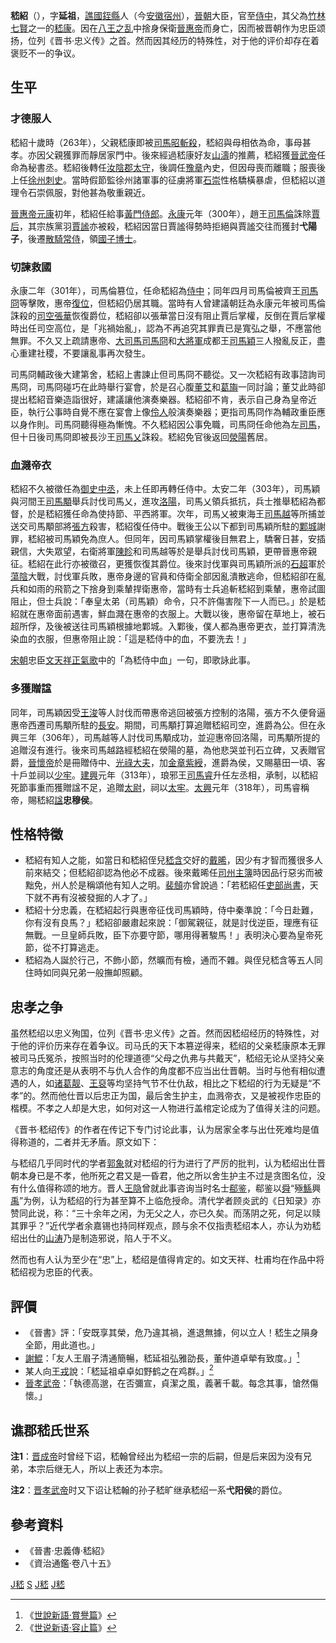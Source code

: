 {{東亞男性歷史人物
|名稱 =嵇绍
|身份 =
|國家 =[[西晋|晋]]   
|時代 =[[西晋|西晋]]
|最高職務 =[[西晋|西晋]][[侍中|侍中]][[弋阳|弋阳]]子
|圖片名稱 = 
|圖片大小 =
|圖片說明 =
|姓名 =嵇绍
|字 =延祖
|號=
|官職 =[[秘书丞|秘书丞]]、[[豫章|豫章]][[内史|内史]]、[[徐州|徐州]][[刺史|刺史]]<br>[[黄门侍郎|黄门侍郎]]、[[散骑常侍|散骑常侍]]、国子博士<br>[[侍中|侍中]]、弋阳子
|封地 =[[弋阳|弋阳]]
|族裔 = 
|信仰 = <!--指的是宗教信仰-->
|氏族 =[[谯|谯]]郡[[嵇姓|嵇氏]]
|籍貫 = [[谯|谯]]郡[[铚|铚]]（今[[安徽省|安徽省]][[濉溪县|濉溪县]]）
|府邸 =
|別名 =
|其他名號 =嵇侍中
|出生日期 =253年
|逝世日期 =304年
|逝世地點 =荡阴
|諡號 =忠穆
|墓葬 =荥阳
|祠廟 =
|父親 =嵇康
|母親 =长乐亭主
|妻 =
|兄弟 =
|姊妹 =有一姊
|子 =嵇軫
|女 =
|其他親屬 =
伯父 [[嵇喜|嵇喜]]<br>
从兄 嵇蕃<br>
从子 [[嵇含|嵇含]]
|經歷 = 
|著作 =
|注釋 =
}}
'''嵇紹'''（{{bd|253年||304年|catIdx=J}}），字'''延祖'''，[[譙國|譙國]][[銍縣|銍縣]]人（今[[安徽|安徽]][[宿州|宿州]]），[[晉朝|晉朝]]大臣，官至[[侍中|侍中]]，其父為[[竹林七賢|竹林七賢]]之一的[[嵇康|嵇康]]。因在[[八王之乱|八王之乱]]中捨身保衛[[晉惠帝|晉惠帝]]而身亡，因而被晋朝作为忠臣颂扬，位列《晋书·忠义传》之首。然而因其经历的特殊性，对于他的评价却存在着褒贬不一的争议。

== 生平 ==
=== 才德服人 ===
嵇紹十歲時（263年），父親嵇康即被[[司馬昭|司馬昭]][[斬殺|斬殺]]，嵇紹與母相依為命，事母甚孝。亦因父親獲罪而靜居家門中。後來經過嵇康好友[[山濤|山濤]]的推薦，嵇紹獲[[晉武帝|晉武帝]]任命為秘書丞。嵇紹後轉任[[汝陰郡|汝陰郡]][[太守|太守]]，後調任[[豫章|豫章]]內史，但因母喪而離職；服喪後上任[[徐州|徐州]][[刺史|刺史]]。當時假節監徐州諸軍事的征虜將軍[[石崇|石崇]]性格驕橫暴虐，但嵇紹以道理令石崇佩服，對他甚為敬重親近。

[[晉惠帝|晉惠帝]][[元康_(西晋)|元康]]初年，嵇紹任給事[[黃門侍郎|黃門侍郎]]。[[永康_(西晉)|永康]]元年（300年），趙王[[司馬倫|司馬倫]]誅除[[賈后|賈后]]，其宗族黨羽[[贾谧|賈謐]]亦被殺，嵇紹因當日賈謐得勢時拒絕與賈謐交往而獲封'''弋陽子'''，後遷[[散騎常侍|散騎常侍]]，領[[太学|國子博士]]。

=== 切諫救國 ===
永康二年（301年），司馬倫篡位，任命嵇紹為[[侍中|侍中]]；同年四月司馬倫被齊王[[司馬冏|司馬冏]]等擊敗，惠帝[[復位|復位]]，但嵇紹仍居其職。當時有人曾建議朝廷為永康元年被司馬倫誅殺的[[司空|司空]][[張華|張華]]恢復爵位，嵇紹卻以張華當日沒有阻止賈后掌權，反倒在賈后掌權時出任司空高位，是「兆禍始亂」，認為不再追究其罪責已是寬弘之舉，不應當他無罪。不久又上疏請惠帝、[[大司馬|大司馬]][[司馬冏|司馬冏]]和[[大将军_(东亚)|大將軍]]成都王[[司馬穎|司馬穎]]三人撥亂反正，盡心重建社稷，不要讓亂事再次發生。

司馬冏輔政後大建第舍，嵇紹上書諫止但司馬冏不聽從。又一次嵇紹有政事諮詢司馬冏，司馬冏碰巧在此時舉行宴會，於是召心腹[[董艾|董艾]]和[[葛旟|葛旟]]一同討論；董艾此時卻提出嵇紹音樂造詣很好，建議讓他演奏樂器。嵇紹卻不肯，表示自己身為皇帝近臣，執行公事時自覺不應在宴會上像[[伶人|伶人]]般演奏樂器；更指司馬冏作為輔政重臣應以身作則。司馬冏聽得極為慚愧。不久嵇紹因公事免職，司馬冏任命他為左[[司馬|司馬]]，但十日後司馬冏即被長沙王[[司馬乂|司馬乂]]誅殺。嵇紹免官後返回[[滎陽|滎陽]]舊居。

=== 血濺帝衣 ===
嵇紹不久被徵任為[[御史中丞|御史中丞]]，未上任即再轉任侍中。太安二年（303年），司馬穎與河間王[[司馬顒|司馬顒]]舉兵討伐司馬乂，進攻[[洛陽|洛陽]]，司馬乂領兵抵抗，兵士推舉嵇紹為都督，於是嵇紹獲任命為使持節、平西將軍。次年，司馬乂被東海王[[司馬越|司馬越]]等所捕並送交司馬顒部將[[張方|張方]]殺害，嵇紹復任侍中。戰後王公以下都到司馬穎所駐的[[鄴城|鄴城]]謝罪，嵇紹被司馬穎免為庶人。但同年，因司馬穎掌權後目無君上，驕奢日甚，安插親信，大失眾望，右衛將軍[[陳眕|陳眕]]和司馬越等於是舉兵討伐司馬穎，更帶晉惠帝親征。嵇紹在此行亦被徵召，更獲恢復其爵位。後來討伐軍與司馬穎所派的[[石超|石超]]軍於[[蕩陰|蕩陰]]大戰，討伐軍兵敗，惠帝身邊的官員和侍衛全部因亂潰散逃命，但嵇紹卻在亂兵和如雨的飛箭之下捨身到乘輦捍衛惠帝，當時有士兵追斬嵇紹到乘輦，惠帝試圖阻止，但士兵說：「奉皇太弟（司馬穎）命令，只不許傷害陛下一人而已。」於是嵇紹就在惠帝面前遇害，鮮血濺在惠帝的衣服上。大戰以後，惠帝留在草地上，被石超所俘，及後被送往司馬穎根據地鄴城。入鄴後，僕人都為惠帝更衣，並打算清洗染血的衣服，但惠帝阻止說：「這是嵇侍中的血，不要洗去！」

[[宋朝|宋朝]]忠臣[[文天祥|文天祥]][[正氣歌|正氣歌]]中的「為嵇侍中血」一句，即歌詠此事。

=== 多獲贈諡 ===
同年，司馬穎因受[[王浚|王浚]]等人討伐而帶惠帝逃回被張方控制的洛陽，張方不久便脅逼惠帝西遷司馬顒所駐的[[長安|長安]]。期間，司馬顒打算追贈嵇紹司空，進爵為公。但在永興三年（306年），司馬越等人討伐司馬顒成功，並迎惠帝回洛陽，司馬顒所提的追贈沒有進行。後來司馬越路經嵇紹在滎陽的墓，為他悲哭並刊石立碑，又表贈官爵，[[晉懷帝|晉懷帝]]於是冊贈侍中、[[光祿大夫|光祿大夫]]，加[[金紫光禄大夫|金章紫綬]]，進爵為侯，又賜墓田一頃、客十戶並祠以[[少牢|少牢]]。[[建兴_(西晋)|建興]]元年（313年），琅邪王[[司馬睿|司馬睿]]升任左丞相，承制，以嵇紹死節事重而獲贈諡不足，追贈[[太尉|太尉]]，祠以[[太牢|太牢]]。[[太興|太興]]元年（318年），司馬睿稱帝，賜嵇紹[[諡|諡]]'''忠穆侯'''。

== 性格特徵 ==
*嵇紹有知人之能，如當日和嵇紹侄兒[[嵇含|嵇含]]交好的[[戴晞|戴晞]]，因少有才智而獲很多人前來結交；但嵇紹卻認為他必不成器。後來戴晞任[[司州|司州]][[主簿|主簿]]時因品行惡劣而被黜免，州人於是稱頌他有知人之明。[[裴頠|裴頠]]亦曾說過：「若嵇紹任[[吏部尚書|吏部尚書]]，天下就不再有沒被發掘的人才了。」
*嵇紹十分忠義，在嵇紹起行與惠帝征伐司馬穎時，侍中秦準說：「今日赴難，你有沒有良馬？」嵇紹卻嚴肅起來說：「御駕親征，就是討伐逆臣，理應有征無戰。一旦皇師兵敗，臣下亦要守節，哪用得著駿馬！」表明決心要為皇帝死節，從不打算逃走。
*嵇紹為人誕於行己，不飾小節，然曠而有檢，通而不雜。與侄兒嵇含等五人同住時如同與兄弟一般撫卹照顧。

==忠孝之争==
虽然嵇绍以忠义殉国，位列《晋书·忠义传》之首。然而因嵇绍经历的特殊性，对于他的评价历来存在着争议。司马氏的天下本篡逆得来，嵇绍的父亲嵇康原本无罪被司马氏冤杀，按照当时的伦理道德“父母之仇弗与共戴天”，嵇绍无论从坚持父亲意志的角度还是从表明不与仇人合作的角度都不应当出仕晋朝。当时与他有相似遭遇的人，如[[诸葛靓|诸葛靓]]、[[王裒|王裒]]等均坚持气节不仕仇敌，相比之下嵇绍的行为无疑是“不孝”的。然而他仕晋以后忠正为国，最后舍生护主，血溅帝衣，又是被视作忠臣的楷模。不孝之人却是大忠，如何对这一人物进行盖棺定论成为了值得关注的问题。

《晋书·嵇绍传》的作者在传记下专门讨论此事，认为居家全孝与出仕死难均是值得称道的，二者并无矛盾。原文如下：
{{quote|史臣曰：中散以肤受见诛，王仪以抗言获戾，时皆可谓死非其罪也。伟元耻臣晋室，延祖甘赴危亡，所由之理虽同，所趣之途即异，而并见称当世，垂芳竹帛，岂不以君父居在三之极，忠孝为百行之先者乎！且裒独善其身，故得全其孝，而绍兼济于物，理宜竭其忠，可谓兰桂异质而齐芳，《韶》《武》殊音而并美。或有论绍者以死难获讥，扬榷言之，未为笃论。夫君，天也，天可仇乎！安既享其荣，危乃违其祸，进退无据，何以立人！嵇生之陨身全节，用此道也。}}

与嵇绍几乎同时代的学者[[郭象|郭象]]就对嵇绍的行为进行了严厉的批判，认为嵇绍出仕晋朝本身已是不孝，他所死之君又是一昏君，他之所以舍生护主不过是贪图名位，没有什么值得称颂的地方。晋人[[王隐|王隐]]曾就此事咨询当时名士[[郗鉴|郗鉴]]，郗鉴以[[舜|舜]]“殛[[鯀|鯀]]興[[禹|禹]]”为例，认为嵇绍的行为甚至算不上临危授命。清代学者顾炎武的《日知录》亦赞同此说，称：“三十余年之闲，为无父之人，亦已久矣。而荡阴之死，何足以赎其罪乎？”近代学者余嘉锡也持同样观点，顾与余不仅指责嵇绍本人，亦认为劝嵇绍出仕的[[山涛|山涛]]乃是制造邪说，陷人于不义。

然而也有人认为至少在“忠”上，嵇绍是值得肯定的。如文天祥、杜甫均在作品中将嵇绍视为忠臣的代表。

== 評價 ==
*《晉書》評：「安既享其榮，危乃違其禍，進退無據，何以立人！嵇生之隕身全節，用此道也。」
*[[謝鯤|謝鯤]]：「友人王眉子清通簡暢，嵇延祖弘雅劭長，董仲道卓犖有致度。」<ref>《[[s:世說新語/賞譽|世說新語·賞譽篇]]》</ref>
*某人向[[王戎|王戎]]說：「嵇延祖卓卓如野鹤之在鸡群。」<ref>《[[s:世說新語/容止|世说新语·容止篇]]》</ref>
*[[晉孝武帝|晉孝武帝]]：「執德高邈，在否彌宣，貞潔之風，義著千載。每念其事，愴然傷懷。」

==谯郡嵇氏世系==
<center>
{{familytree/start}}
{{familytree |  S  |v|  Z  |-|-|.|Z=嵇昭|S=孙氏}}
{{familytree | | | |!| | | |,|-|^|-|.}}
{{familytree | | |  X  | |  N  | |  K  |v| C |N=嵇□|X=[[嵇喜|嵇喜]]|K=[[嵇康|嵇康]]|C=长乐亭主}}
{{familytree | | | |!| | | | | | | | | |!}}
{{familytree | | |  F  | | | | | | | |  S  |F=嵇蕃|S=[[嵇绍|嵇绍]]}}
{{familytree | | | |!| | | | | | | | | |!}}
{{familytree | | |  H  | | | | | | | |  Z  |H=[[嵇含|嵇含]]|Z=嵇轸}}
{{familytree | | | |!| | | | | | | | | |:}}
{{familytree | | |  H  |~|~|~|~|~|~|~|~|C|H=嵇翰}}
{{familytree | | | |!| | | | | | | | | |:}}
{{familytree | | |  N  | | | | | | | | |:|N=嵇□}}
{{familytree | | | |]|~|~|~|~|~|~|~|~|~|J}}
{{familytree | | |  K  |K=嵇旷}}
{{familytree/end}}
</center>
'''注1'''：[[晋成帝|晋成帝]]时曾经下诏，嵇翰曾经出为嵇绍一宗的后嗣，但是后来因为没有兄弟，本宗后继无人，所以上表还为本宗。

'''注2'''：[[晋孝武帝|晋孝武帝]]时又下诏让嵇翰的孙子嵇旷继承嵇绍一系'''弋阳侯'''的爵位。
== 參考資料 ==
*《晉書·忠義傳·嵇紹》
*《資治通鑑·卷八十五》
{{reflist}}

[[Category:宿州人|J嵇]]
[[Category:嵇姓|S]]
[[Category:晉朝政治人物|J嵇]]
[[Category:晉朝戰爭身亡者|J嵇]]